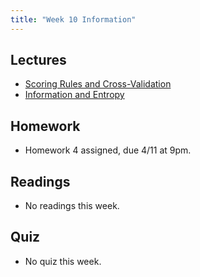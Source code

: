 ```yaml
---
title: "Week 10 Information"
---
```


## Lectures

- [Scoring Rules and Cross-Validation](../slides/lecture10-1-cross-validation.qmd)
- [Information and Entropy](../slides/lecture10-2-information-models.qmd)

## Homework

- Homework 4 assigned, due 4/11 at 9pm.

## Readings

- No readings this week.

## Quiz

- No quiz this week.